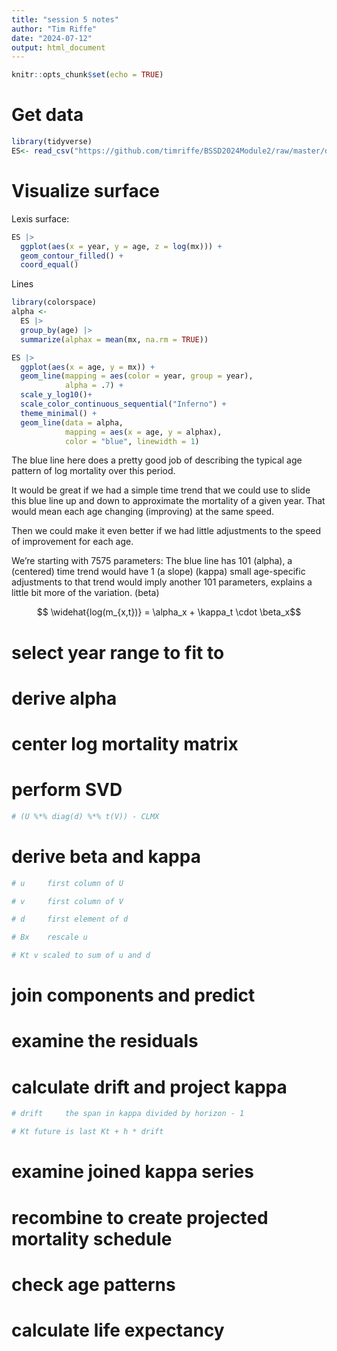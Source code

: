 ```yaml
---
title: "session 5 notes"
author: "Tim Riffe"
date: "2024-07-12"
output: html_document
---
```


```r
knitr::opts_chunk$set(echo = TRUE)
```

# Get data

```r
library(tidyverse)
ES<- read_csv("https://github.com/timriffe/BSSD2024Module2/raw/master/data/ESmx.csv.gz", show_col_types = FALSE)
```

# Visualize surface

Lexis surface:
```r
ES |> 
  ggplot(aes(x = year, y = age, z = log(mx))) +
  geom_contour_filled() +
  coord_equal()
```

Lines 
```r
library(colorspace)
alpha <- 
  ES |> 
  group_by(age) |> 
  summarize(alphax = mean(mx, na.rm = TRUE))

ES |> 
  ggplot(aes(x = age, y = mx)) +
  geom_line(mapping = aes(color = year, group = year),
            alpha = .7) +
  scale_y_log10()+
  scale_color_continuous_sequential("Inferno") +
  theme_minimal() +
  geom_line(data = alpha,
            mapping = aes(x = age, y = alphax),
            color = "blue", linewidth = 1)
```
The blue line here does a pretty good job of describing the typical age pattern of log mortality over this period.

It would be great if we had a simple time trend that we could use to slide this blue line up and down to approximate the mortality of a given year. That would mean each age changing (improving) at the same speed.

Then we could make it even better if we had little adjustments to the speed of improvement for each age.

We're starting with 7575 parameters:
The blue line has 101 (alpha),
a (centered) time trend would have 1 (a slope) (kappa)
small age-specific adjustments to that trend would imply another 101 parameters, explains a little bit more of the variation. (beta)

$$ \widehat{log(m_{x,t})} = \alpha_x + \kappa_t \cdot \beta_x$$

# select year range to fit to

# derive alpha

# center log mortality matrix

# perform SVD

```r
# (U %*% diag(d) %*% t(V)) - CLMX
```

# derive beta and kappa

```r
# u     first column of U

# v     first column of V

# d     first element of d

# Bx    rescale u

# Kt v scaled to sum of u and d
```

# join components and predict

# examine the residuals

# calculate drift and project kappa

```r
# drift     the span in kappa divided by horizon - 1

# Kt future is last Kt + h * drift
```

# examine joined kappa series

# recombine to create projected mortality schedule

# check age patterns

# calculate life expectancy
